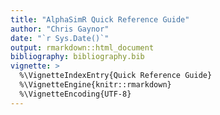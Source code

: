 ```yaml
---
title: "AlphaSimR Quick Reference Guide"
author: "Chris Gaynor"
date: "`r Sys.Date()`"
output: rmarkdown::html_document
bibliography: bibliography.bib
vignette: >
  %\VignetteIndexEntry{Quick Reference Guide}
  %\VignetteEngine{knitr::rmarkdown}
  %\VignetteEncoding{UTF-8}
---
```


